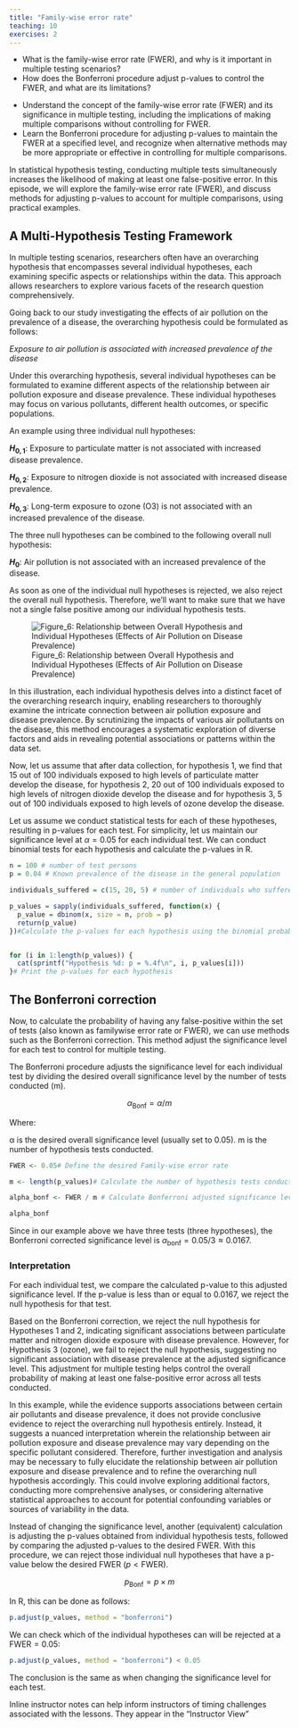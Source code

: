 ```yaml
---
title: "Family-wise error rate"
teaching: 10
exercises: 2
---
```


:::::::::::::::::::::::::::::::::::::: questions

- What is the family-wise error rate (FWER), and why is it important in multiple testing scenarios?
- How does the Bonferroni procedure adjust p-values to control the FWER, and what are its limitations?
::::::::::::::::::::::::::::::::

::::::::::::::::::::::::::::::::::::::::::: objectives

- Understand the concept of the family-wise error rate (FWER) and its significance in multiple testing, including the implications of making multiple comparisons without controlling for FWER.
- Learn the Bonferroni procedure for adjusting p-values to maintain the FWER at a specified level, and recognize when alternative methods may be more appropriate or effective in controlling for multiple comparisons.
:::::::::::::::::::::::::::::::::::::::::::


In statistical hypothesis testing, conducting multiple tests simultaneously increases the likelihood of making at least one false-positive error. In this episode, we will explore the family-wise error rate (FWER), and discuss methods for adjusting p-values to account for multiple comparisons, using practical examples.

## A Multi-Hypothesis Testing Framework

In multiple testing scenarios, researchers often have an overarching hypothesis that encompasses several individual hypotheses, each examining specific aspects or relationships within the data. This approach allows researchers to explore various facets of the research question comprehensively.

Going back to our study investigating the effects of air pollution on the prevalence of a disease, the overarching hypothesis could be formulated as follows:

_Exposure to air pollution is associated with increased prevalence of the disease_ 

Under this overarching hypothesis, several individual hypotheses can be formulated to examine different aspects of the relationship between air pollution exposure and disease prevalence. These individual hypotheses may focus on various pollutants, different health outcomes, or specific populations.

An example using three individual null hypotheses:

**$H_{0,1}$**: Exposure to particulate matter  is not associated with increased disease prevalence.

**$H_{0,2}$**: Exposure to nitrogen dioxide is not associated with increased disease prevalence.

**$H_{0,3}$**: Long-term exposure to ozone (O3) is not associated with an increased prevalence of the disease.

The three null hypotheses can be combined to the following overall null hypothesis:

**$H_{0}$**: Air pollution is not associated with an increased prevalence of the disease.

:::: callout ::::::::::::
As soon as one of the individual null hypotheses is rejected, we also reject the overall null hypothesis. Therefore, we'll want to make sure that we have not a single false positive among our individual hypothesis tests.
:::::::::::::::::::::::

![Figure_6: Relationship between Overall Hypothesis and Individual Hypotheses (Effects of Air Pollution on Disease
Prevalence)](fig/Relationship between Overall Hypothesis and Individual Hypotheses. Effects of Air Pollution on Rdisease prevalence.png)


In this illustration, each individual hypothesis delves into a distinct facet of the overarching research inquiry, enabling researchers to thoroughly examine the intricate connection between air pollution exposure and disease prevalence. By scrutinizing the impacts of various air pollutants on the disease, this method encourages a systematic exploration of diverse factors and aids in revealing potential associations or patterns within the data set.



Now, let us assume that after data collection, for hypothesis 1, we  find that 15 out of 100 individuals exposed to high levels of particulate matter develop the disease, for hypothesis 2, 20 out of 100 individuals exposed to high levels of nitrogen dioxide develop the disease and for hypothesis 3, 5 out of 100 individuals exposed to high levels of ozone develop the disease.

Let us assume we conduct statistical tests for each of these hypotheses, resulting in p-values for each test. For simplicity, let us maintain our significance level at $\alpha=0.05$ for each individual test. We can conduct binomial tests for each hypothesis and calculate the p-values in R.

```r
n = 100 # number of test persons
p = 0.04 # Known prevalence of the disease in the general population

individuals_suffered = c(15, 20, 5) # number of individuals who suffered from the disease for each hypothesis

p_values = sapply(individuals_suffered, function(x) {
  p_value = dbinom(x, size = n, prob = p)
  return(p_value)
})#Calculate the p-values for each hypothesis using the binomial probability mass function


for (i in 1:length(p_values)) {
  cat(sprintf("Hypothesis %d: p = %.4f\n", i, p_values[i]))
}# Print the p-values for each hypothesis
```


## The Bonferroni correction 

Now, to calculate the probability of having any false-positive within the set of tests (also known as familywise error rate or FWER), we can use methods such as the Bonferroni correction. This method adjust the significance level for each test to control for multiple testing.

The Bonferroni procedure adjusts the significance level for each individual test by dividing the desired overall significance level by the number of tests conducted (m).

$$α_{\text{Bonf}}= α/m $$
 
Where:

α is the desired overall significance level (usually set to 0.05). 
m is the number of hypothesis tests conducted.

```r

FWER <- 0.05# Define the desired Family-wise error rate

m <- length(p_values)# Calculate the number of hypothesis tests conducted (m)

alpha_bonf <- FWER / m # Calculate Bonferroni adjusted significance level

alpha_bonf
```


Since in our example above we have three tests (three hypotheses), the Bonferroni corrected significance level is $\alpha_{\text{bonf}} = 0.05/3 \approx 0.0167$.
 
### Interpretation

For each individual test, we compare the calculated p-value to this adjusted significance level. If the p-value is less than or equal to 0.0167, we reject the null hypothesis for that test.

Based on the Bonferroni correction, we reject the null hypothesis for Hypotheses 1 and 2, indicating significant associations between particulate matter and nitrogen dioxide exposure with disease prevalence. However, for Hypothesis 3 (ozone), we fail to reject the null hypothesis, suggesting no significant association with disease prevalence at the adjusted significance level. This adjustment for multiple testing helps control the overall probability of making at least one false-positive error across all tests conducted.

In this example, while the evidence supports associations between certain air pollutants and disease prevalence, it does not provide conclusive evidence to reject the overarching null hypothesis entirely. Instead, it suggests a nuanced interpretation wherein the relationship between air pollution exposure and disease prevalence may vary depending on the specific pollutant considered. Therefore, further investigation and analysis may be necessary to fully elucidate the relationship between air pollution exposure and disease prevalence and to refine the overarching null hypothesis accordingly. This could involve exploring additional factors, conducting more comprehensive analyses, or considering alternative statistical approaches to account for potential confounding variables or sources of variability in the data.

Instead of changing the significance level, another (equivalent) calculation is adjusting the p-values obtained from individual hypothesis tests, followed by comparing the adjusted p-values to the desired FWER. With this procedure, we can reject those individual null hypotheses that have a p-value below the desired FWER ($p < \text{FWER}$).

$$p_{\text{Bonf}}= p \times m$$

In R, this can be done as follows:
```r
p.adjust(p_values, method = "bonferroni")
```

We can check which of the individual hypotheses can will be rejected at a $\text{FWER}=0.05$:

```r
p.adjust(p_values, method = "bonferroni") < 0.05
```


The conclusion is the same as when changing the significance level for each test.

::::::::::::::::::::::::::::::::::::::: instructor

Inline instructor notes can help inform instructors of timing challenges
associated with the lessons. They appear in the "Instructor View"
::::::::::::::::::










